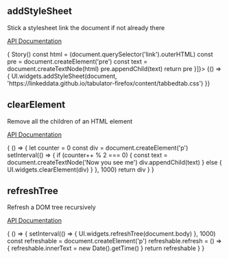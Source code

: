

<Meta title="DOM manipulation" />

## addStyleSheet

Stick a stylesheet link the document if not already there

[API Documentation](https://solid.github.io/solid-ui/Documentation/api/modules/_widgets_buttons_.html#addstylesheet)

<Canvas withSource="open">
  <Story name="addStyleSheet" withSource="open" decorators={[ (Story) => {
    Story()
    const html = (document.querySelector('link').outerHTML)
    const pre = document.createElement('pre')
    const text =  document.createTextNode(html)
    pre.appendChild(text)
    return pre
  }]}>
    {() => {
        UI.widgets.addStyleSheet(document, 'https://linkeddata.github.io/tabulator-firefox/content/tabbedtab.css')
    }}
  </Story>
</Canvas>

## clearElement

Remove all the children of an HTML element

[API Documentation](https://solid.github.io/solid-ui/Documentation/api/modules/_widgets_buttons_.html#clearelement)

<Canvas withSource="open">
  <Story name="clearElement">
    { () => {
      let counter = 0
      const div = document.createElement('p')
      setInterval(() => {
        if (counter++ % 2 === 0) {
          const text = document.createTextNode('Now you see me')
          div.appendChild(text)
        } else {
          UI.widgets.clearElement(div)
        }
      }, 1000)
      return div
    }
    }
  </Story>
</Canvas>


## refreshTree

Refresh a DOM tree recursively

[API Documentation](https://solid.github.io/solid-ui/Documentation/api/modules/_widgets_buttons_.html#refreshtree)

<Canvas withSource="open">
  <Story name="refreshTree">
    { () => {
      setInterval(() => {
        UI.widgets.refreshTree(document.body)
      }, 1000)
      const refreshable = document.createElement('p')
      refreshable.refresh = () => {
        refreshable.innerText = new Date().getTime()
      }
      return refreshable
    }
    }
  </Story>
</Canvas>

